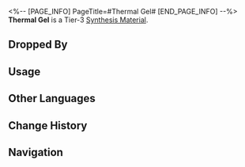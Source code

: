 <%-- [PAGE_INFO]
PageTitle=#Thermal Gel#
[END_PAGE_INFO] --%>
{{Item Infobox
|id          = 182010
|image       = Item Thermal Gel.png
|type        = Synthesis Material
|invCategory = Other Materials
|rarity      = 3
|effect      = Tier 3 Synthesis Material
|description = Heat dissipation is a challenge that all Intellitrons must overcome. Although Intellitrons created using different generations of technology differ significantly in terms of materials and internal structures, traditional physical heat dissipation often remains the most suitable choice for many models.
|source1     = [[The Reverie Hotel: Dreamjolt Troupe's Mr. Domescreen or other enemies]]
|source2     = [[Ferdinand]]
}}
{{Description|''"It's just like organic beings bathing in water."''}}
'''Thermal Gel''' is a Tier-3 [[Synthesis Material]].

==Dropped By==
{{Dropped By}}

==Usage==
{{Craft Usage}}

==Other Languages==
{{Other Languages
|en   = Thermal Gel
|zhs  = 散热凝胶
|zht  = 散熱凝膠
|ja   = 放熱ゲル
|ko   = 서멀 그리스
|es   = Gel térmico
|fr   = Gel thermique
|ru   = Охлаждающий гель
|th   = Thermal Gel
|vi   = Gel Tản Nhiệt
|de   = Wärmeleitgel
|id   = Thermal Gel
|pt   = Gel Térmico
}}

==Change History==
{{Change History|2.0}}

==Navigation==
{{Synthesis Material Navbox}}